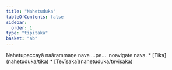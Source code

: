 ```yaml
---
title: "Nahetuduka"
tableOfContents: false
sidebar:
  order: 1
type: "tipitaka"
basket: "ab"
---
```



<DynamicBreadcrumb />

<Division number="85">

<Paragraph number="2016">
Nahetupaccayā naārammaṇe nava …pe…  noavigate nava.

</Paragraph>
</Division>

<TableOfContents>
* [Tika](nahetuduka/tika)
* [Tevīsaka](nahetuduka/tevisaka)
</TableOfContents>